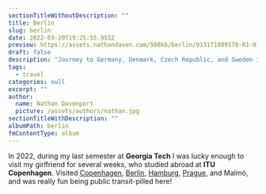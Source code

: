 ```yaml
---
sectionTitleWithoutDescription: ""
title: Berlin
slug: berlin
date: 2022-03-20T19:25:55.955Z
preview: https://assets.nathandaven.com/500kb/berlin/013171009178-R1-010.webp
draft: false
description: "Journey to Germany, Denmark, Czech Republic, and Sweden in 2022."
tags:
  - travel
categories: null
excerpt: ""
author:
  name: Nathan Davenport
  picture: /assets/authors/nathan.jpg
sectionTitleWithDescription: ""
albumPath: berlin
fmContentType: album
---
```


In 2022, during my last semester at **Georgia Tech** I was lucky enough to visit my girlfriend for several weeks, who studied abroad at **ITU Copenhagen**. Visited [Copenhagen](/album/copenhagen), [Berlin](/album/berlin), [Hamburg](/album/hamburg), [Prague](/album/copenhagen), and Malmö, and was really fun being public transit-pilled here!
